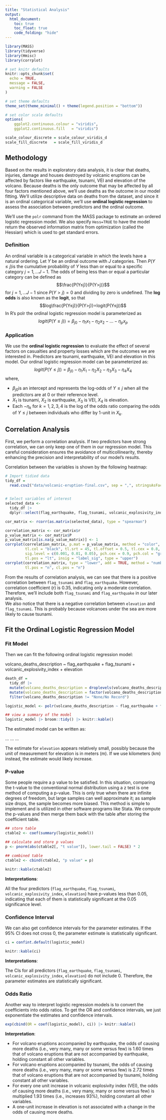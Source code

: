 ```yaml
---
title: "Statistical Analysis"
output: 
  html_document:
    toc: true
    toc_float: true
    code_folding: "hide"
---
```



```r
library(MASS)
library(tidyverse)
library(Hmisc)
library(corrplot)

# set knitr defaults
knitr::opts_chunk$set(
  echo = TRUE, 
  message = FALSE, 
  warning = FALSE
)

# set theme defaults
theme_set(theme_minimal() + theme(legend.position = "bottom"))

# set color scale defaults
options(
    ggplot2.continuous.colour = "viridis",
    ggplot2.continuous.fill   = "viridis")

scale_colour_discrete = scale_colour_viridis_d
scale_fill_discrete   = scale_fill_viridis_d
```

## Methodology

Based on the results in exploratory data analysis, it is clear that deaths, injuries, damage and houses destroyed by volcanic eruptions can be affected by factors like earthquake, tsunami, VEI and elevation of the volcano. Because deaths is the only outcome that may be affected by all four factors mentioned above, we'll use deaths as the outcome in our model fitting. We'll utilize descriptive data on deaths from the dataset, and since it is an ordinal categorical variable, we'll use **ordinal logistic regression** to assess the association between predictors and the ordinal outcome.

We'll use the `polr` command from the MASS package to estimate an ordered logistic regression model. We also specify `Hess=TRUE` to have the model return the observed information matrix from optimization (called the Hessian) which is used to get standard errors.

### Definition
An ordinal variable is a categorical variable in which the levels have a natural ordering. Let $Y$ be an ordinal outcome with $J$ categories. Then $P(Y≤j)$is the cumulative probability of $Y$ less than or equal to a specific category
$j=1,...J-1$. The odds of being less than or equal a particular category can be defined as
$$\frac{P(Y≤j)}{P(Y>j)}$$
for $j=1,...J-1$ since $P(Y>j) = 0$ and dividing by zero is undefined. The **log odds** is also known as the **logit**, so that
$$log\frac{P(Y≤j)}{P(Y>j)}=logit(P(Y≤j))$$
In R’s polr the ordinal logistic regression model is parameterized as
$$logit(P(Y≤j))=β_{j0}-η_{1}x_{1}-η_{2}x_{2}-...-η_{p}x_{p}$$

### Application

We use the **ordinal logistic regression** to evaluate the effect of several factors on casualties and property losses which are the outcomes we are interested in. Predictors are tsunami, earthquake, VEI and elevation in this model. Our ordinal logistic regression model can be parameterized as:
$$logit(P(Y≤j))=β_{j0}-η_{1}X_{1}-η_{2}X_{2}-η_{3}X_{3}-η_{4}X_{4}$$
where,  

* $β_{j0}$is an intercept and represents the log-odds of $Y≤j$ when all the predictors are at 0 or their reference level. 
* $X_{1}$ is tsunami, $X_{2}$ is earthquake, $X_{3}$ is VEI, $X_{4}$ is elevation.
* Each $-η_{k}$ for $k = 1,2,3,4$ is the log of the odds ratio comparing the odds of $Y≤j$ between individuals who differ by 1-unit in $X_{k}$.

## Correlation Analysis

First, we perform a correlation analysis. If two predictors have strong correlation, we can only keep one of them in our regression model. This careful consideration ensures the avoidance of multicollinearity, thereby enhancing the precision and interpretability of our model's results.

Correlation between the variables is shown by the following heatmap:
```r
# Import tidied data
tidy_df = 
  read.csv2("data/volcanic-eruption-final.csv", sep = ",", stringsAsFactors = TRUE) 
  

# Select variables of interest
selected_data <- 
  tidy_df |>
  dplyr::select(flag_earthquake, flag_tsunami, volcanic_explosivity_index, elevation)

cor_matrix <- rcorr(as.matrix(selected_data), type = "spearman")

correlation_matrix <- cor_matrix$r
p_value_matrix <- cor_matrix$P
p_value_matrix[is.na(p_value_matrix)] <- 1
corrplot(correlation_matrix, p.mat = p_value_matrix, method = "color",
         tl.col = "black", tl.srt = 45, tl.offset = 0.5, tl.cex = 0.8,
         sig.level = c(0.001, 0.01, 0.05), pch.cex = 0.9, pch.col = "grey20",
         tl.pos = "lt", insig = "label_sig", type = "upper")
corrplot(correlation_matrix, type = "lower", add = TRUE, method = "number",
         tl.pos = "n", cl.pos = "n")
```

From the results of correlation analysis, we can see that there is a positive correlation between `flag_tsunami` and `flag_earthquake`. However, correlation coefficient (r) is 0.35, indicating only a moderate correlation. Therefore, we'll include both `flag_tsunami` and `flag_earthquake` in our later analysis.   
We also notice that there is a negative correlation between `elevation` and `flag_tsunami`. This is probably because volcanoes under the sea are more likely to cause tsunami.



## Fit the Ordinal Logistic Regression Model

### Fit Model

Then we can fit the following ordinal logistic regression model:

volcano_deaths_description ~ flag_earthquake + flag_tsunami + volcanic_explosivity_index + elevation
```r
death_df = 
  tidy_df |>
  mutate(volcano_deaths_description = droplevels(volcano_deaths_description, exclude = "None/No Record")) |>
  mutate(volcano_deaths_description = factor(volcano_deaths_description, levels = c("Few (~1 to 50)", "Some (~51 to 100)", "Many (~101 to 1000)", "Very Many (~1001 or more)"))) |>
  filter(volcano_deaths_description != "None/No Record")

logistic_model <- polr(volcano_deaths_description ~ flag_earthquake + flag_tsunami + volcanic_explosivity_index + elevation, data = death_df, Hess=TRUE)

## view a summary of the model
logistic_model |> broom::tidy() |> knitr::kable()
```


The estimated model can be written as:

...
...
...

The estimate for `elevation` appears relatively small, possibly because the unit of measurement for elevation is in meters (m). If we use kilometers (km) instead, the estimate would likely increase.

### P-value

Some people require a p value to be satisfied. In this situation, comparing the t-value to the conventional normal distribution using a z test is one method of computing a p-value. This is only true when there are infinite degrees of freedom, but large samples can well approximate it; as sample size drops, the sample becomes more biased. This method is simple to implement and is utilized in other software programs like Stata. We compute the p-values and then merge them back with the table after storing the coefficient table.
```r
## store table
ctable2 <- coef(summary(logistic_model))

## calculate and store p values
p <- pnorm(abs(ctable2[, "t value"]), lower.tail = FALSE) * 2

## combined table
ctable2 <- cbind(ctable2, "p value" = p)

knitr::kable(ctable2)

```
**Interpretations**:

All the four predictors (`flag_earthquake`, `flag_tsunami`, `volcanic_explosivity_index`, `elevation`) have p-values less than 0.05, indicating that each of them is statistically significant at the 0.05 significance level.

### Confidence Interval

We can also get confidence intervals for the parameter estimates. If the 95% CI does not cross 0, the parameter estimate is statistically significant.
```r
ci = confint.default(logistic_model) 

knitr::kable(ci)
```
**Interpretations**:

The CIs for all predictors (`flag_earthquake`, `flag_tsunami`, `volcanic_explosivity_index`, `elevation`) do not include 0. Therefore, the parameter estimates are statistically significant.

### Odds Ratio

Another way to interpret logistic regression models is to convert the coefficients into odds ratios. To get the OR and confidence intervals, we just exponentiate the estimates and confidence intervals.
```r
exp(cbind(OR = coef(logistic_model), ci)) |> knitr::kable()
```
**Interpretation**:

* For volcano eruptions accompanied by earthquake, the odds of causing more deaths (i.e., very many, many or some versus few) is 1.60 times that of volcano eruptions that are not accompanied by earthquake, holding constant all other variables.
* For volcano eruptions accompanied by tsunami, the odds of causing more deaths (i.e., very many, many or some versus few) is 2.72 times that of volcano eruptions that are not accompanied by tsunami, holding constant all other variables.
* For every one unit increase in volcanic explosivity index (VEI), the odds of causing more deaths (i.e., very many, many or some versus few) is multiplied 1.93 times (i.e., increases 93%), holding constant all other variables.
* A one-unit increase in elevation is not associated with a change in the odds of causing more deaths.

